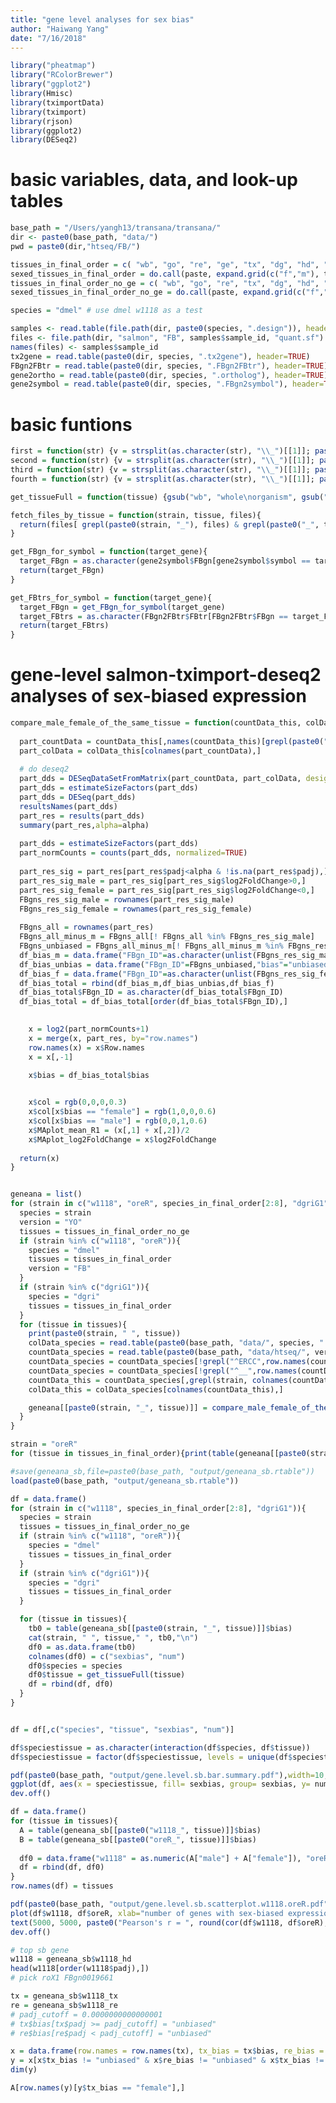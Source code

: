 ```yaml
---
title: "gene level analyses for sex bias"
author: "Haiwang Yang"
date: "7/16/2018"
---
```


```r
library("pheatmap")
library("RColorBrewer")
library("ggplot2")
library(Hmisc)
library(tximportData)
library(tximport)
library(rjson)
library(ggplot2)
library(DESeq2)
```

# basic variables, data, and look-up tables
```r
base_path = "/Users/yangh13/transana/transana/"
dir <- paste0(base_path, "data/")
pwd = paste0(dir,"htseq/FB/")

tissues_in_final_order = c( "wb", "go", "re", "ge", "tx", "dg", "hd", "ac")
sexed_tissues_in_final_order = do.call(paste, expand.grid(c("f","m"), tissues_in_final_order))
tissues_in_final_order_no_ge = c( "wb", "go", "re", "tx", "dg", "hd", "ac")
sexed_tissues_in_final_order_no_ge = do.call(paste, expand.grid(c("f","m"), tissues_in_final_order_no_ge))

species = "dmel" # use dmel w1118 as a test

samples <- read.table(file.path(dir, paste0(species, ".design")), header = TRUE)
files <- file.path(dir, "salmon", "FB", samples$sample_id, "quant.sf")
names(files) <- samples$sample_id
tx2gene = read.table(paste0(dir, species, ".tx2gene"), header=TRUE)
FBgn2FBtr = read.table(paste0(dir, species, ".FBgn2FBtr"), header=TRUE)
gene2ortho = read.table(paste0(dir, species, ".ortholog"), header=TRUE)
gene2symbol = read.table(paste0(dir, species, ".FBgn2symbol"), header=TRUE)
```


# basic funtions
```r
first = function(str) {v = strsplit(as.character(str), "\\_")[[1]]; paste(v[1])}
second = function(str) {v = strsplit(as.character(str), "\\_")[[1]]; paste(v[2])}
third = function(str) {v = strsplit(as.character(str), "\\_")[[1]]; paste(v[3])}
fourth = function(str) {v = strsplit(as.character(str), "\\_")[[1]]; paste(v[4])}

get_tissueFull = function(tissue) {gsub("wb", "whole\norganism", gsub("re", "reproductive\ntract", gsub("hd", "head", gsub("dg", "viscera", gsub("tx", "thorax", gsub("ge", "terminalia",gsub("ac", "abdomen", gsub("go","gonad", tissue))))))))}

fetch_files_by_tissue = function(strain, tissue, files){
  return(files[ grepl(paste0(strain, "_"), files) & grepl(paste0("_", tissue, "_"), files)])
}

get_FBgn_for_symbol = function(target_gene){
  target_FBgn = as.character(gene2symbol$FBgn[gene2symbol$symbol == target_gene])
  return(target_FBgn)
}

get_FBtrs_for_symbol = function(target_gene){
  target_FBgn = get_FBgn_for_symbol(target_gene)
  target_FBtrs = as.character(FBgn2FBtr$FBtr[FBgn2FBtr$FBgn == target_FBgn])
  return(target_FBtrs)
}

```



# gene-level salmon-tximport-deseq2 analyses of sex-biased expression
```r

compare_male_female_of_the_same_tissue = function(countData_this, colData_this, tissue, alpha=0.05) {
  
  part_countData = countData_this[,names(countData_this)[grepl(paste0("_",tissue,"_"),names(countData_this)) & !grepl("dyak_m_wb_R4",names(countData_this))]]
  part_colData = colData_this[colnames(part_countData),]
  
  # do deseq2
  part_dds = DESeqDataSetFromMatrix(part_countData, part_colData, design=~sex)
  part_dds = estimateSizeFactors(part_dds)
  part_dds = DESeq(part_dds)
  resultsNames(part_dds)
  part_res = results(part_dds)
  summary(part_res,alpha=alpha)
  
  part_dds = estimateSizeFactors(part_dds)
  part_normCounts = counts(part_dds, normalized=TRUE)
  
  part_res_sig = part_res[part_res$padj<alpha & !is.na(part_res$padj),]
  part_res_sig_male = part_res_sig[part_res_sig$log2FoldChange>0,]
  part_res_sig_female = part_res_sig[part_res_sig$log2FoldChange<0,]
  FBgns_res_sig_male = rownames(part_res_sig_male)
  FBgns_res_sig_female = rownames(part_res_sig_female)
  
  FBgns_all = rownames(part_res)
  FBgns_all_minus_m = FBgns_all[! FBgns_all %in% FBgns_res_sig_male]
  FBgns_unbiased = FBgns_all_minus_m[! FBgns_all_minus_m %in% FBgns_res_sig_female]
  df_bias_m = data.frame("FBgn_ID"=as.character(unlist(FBgns_res_sig_male)),"bias"="male")
  df_bias_unbias = data.frame("FBgn_ID"=FBgns_unbiased,"bias"="unbiased")
  df_bias_f = data.frame("FBgn_ID"=as.character(unlist(FBgns_res_sig_female)),"bias"="female")
  df_bias_total = rbind(df_bias_m,df_bias_unbias,df_bias_f)
  df_bias_total$FBgn_ID = as.character(df_bias_total$FBgn_ID)
  df_bias_total = df_bias_total[order(df_bias_total$FBgn_ID),]
  

    x = log2(part_normCounts+1)
    x = merge(x, part_res, by="row.names")
    row.names(x) = x$Row.names 
    x = x[,-1]

    x$bias = df_bias_total$bias
    

    x$col = rgb(0,0,0,0.3)
    x$col[x$bias == "female"] = rgb(1,0,0,0.6)
    x$col[x$bias == "male"] = rgb(0,0,1,0.6)
    x$MAplot_mean_R1 = (x[,1] + x[,2])/2
    x$MAplot_log2FoldChange = x$log2FoldChange
    
  return(x)
}


geneana = list()
for (strain in c("w1118", "oreR", species_in_final_order[2:8], "dgriG1")){
  species = strain
  version = "YO"
  tissues = tissues_in_final_order_no_ge
  if (strain %in% c("w1118", "oreR")){
    species = "dmel"
    tissues = tissues_in_final_order
    version = "FB"
  }
  if (strain %in% c("dgriG1")){
    species = "dgri"
    tissues = tissues_in_final_order
  }
  for (tissue in tissues){
    print(paste0(strain, " ", tissue))
    colData_species = read.table(paste0(base_path, "data/", species, ".design"), header=TRUE, sep='',row.names='sample_id')
    countData_species = read.table(paste0(base_path, "data/htseq/", version, "/", species,".htseq_genic.txt.mat"), header=TRUE, sep='\t',row.names="FBgn")
    countData_species = countData_species[!grepl("^ERCC",row.names(countData_species)),]
    countData_species = countData_species[!grepl("^__",row.names(countData_species)),]
    countData_this = countData_species[,grepl(strain, colnames(countData_species))]
    colData_this = colData_species[colnames(countData_this),]

    geneana[[paste0(strain, "_", tissue)]] = compare_male_female_of_the_same_tissue(countData_this, colData_this,  tissue, alpha=0.05)
  }
}

strain = "oreR"
for (tissue in tissues_in_final_order){print(table(geneana[[paste0(strain, "_", tissue)]]$bias))}

#save(geneana_sb,file=paste0(base_path, "output/geneana_sb.rtable"))
load(paste0(base_path, "output/geneana_sb.rtable"))

```

```r
df = data.frame()
for (strain in c("w1118", species_in_final_order[2:8], "dgriG1")){
  species = strain
  tissues = tissues_in_final_order_no_ge
  if (strain %in% c("w1118", "oreR")){
    species = "dmel"
    tissues = tissues_in_final_order
  }
  if (strain %in% c("dgriG1")){
    species = "dgri"
    tissues = tissues_in_final_order
  }

  for (tissue in tissues){
    tb0 = table(geneana_sb[[paste0(strain, "_", tissue)]]$bias)
    cat(strain, " ", tissue," ", tb0,"\n")
    df0 = as.data.frame(tb0)
    colnames(df0) = c("sexbias", "num")
    df0$species = species
    df0$tissue = get_tissueFull(tissue)
    df = rbind(df, df0)
  }
}


df = df[,c("species", "tissue", "sexbias", "num")]

df$speciestissue = as.character(interaction(df$species, df$tissue))
df$speciestissue = factor(df$speciestissue, levels = unique(df$speciestissue))

pdf(paste0(base_path, "output/gene.level.sb.bar.summary.pdf"),width=10,height=10,useDingbats=FALSE)
ggplot(df, aes(x = speciestissue, fill= sexbias, group= sexbias, y= num)) + geom_bar(stat = "identity") + scale_fill_manual(values = c("blue", "grey", "red")) + theme_bw() + theme(axis.text.x = element_text(angle = 90, hjust = 1)) + ylab("number of genes")
dev.off()

```

```r
df = data.frame()
for (tissue in tissues){
  A = table(geneana_sb[[paste0("w1118_", tissue)]]$bias)
  B = table(geneana_sb[[paste0("oreR_", tissue)]]$bias)
  
  df0 = data.frame("w1118" = as.numeric(A["male"] + A["female"]), "oreR" = as.numeric(B["male"] + B["female"]))
  df = rbind(df, df0)
}
row.names(df) = tissues

pdf(paste0(base_path, "output/gene.level.sb.scatterplot.w1118.oreR.pdf"),width=5,height=5,useDingbats=FALSE)
plot(df$w1118, df$oreR, xlab="number of genes with sex-biased expression in w1118", ylab="number of genes with sex-biased expression in oreR")
text(5000, 5000, paste0("Pearson's r = ", round(cor(df$w1118, df$oreR), 3)))
dev.off()
```

```r
# top sb gene
w1118 = geneana_sb$w1118_hd
head(w1118[order(w1118$padj),])
# pick roX1 FBgn0019661

```


```r
tx = geneana_sb$w1118_tx
re = geneana_sb$w1118_re
# padj_cutoff = 0.0000000000000001
# tx$bias[tx$padj >= padj_cutoff] = "unbiased"
# re$bias[re$padj < padj_cutoff] = "unbiased"

x = data.frame(row.names = row.names(tx), tx_bias = tx$bias, re_bias = re$bias)
y = x[x$tx_bias != "unbiased" & x$re_bias != "unbiased" & x$tx_bias != x$re_bias,]
dim(y)

A[row.names(y)[y$tx_bias == "female"],]

```
